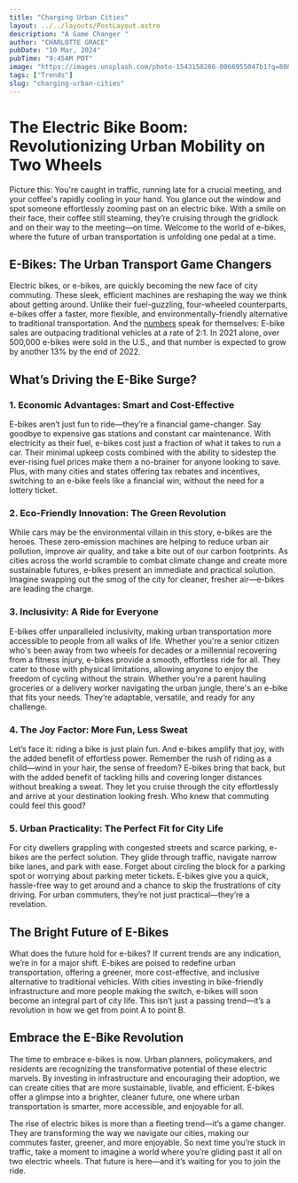 ```yaml
---
title: "Charging Urban Cities"
layout: ../../layouts/PostLayout.astro
description: "A Game Changer "
author: "CHARLOTTE GRACE"
pubDate: "10 Mar, 2024"
pubTime: "9:45AM PDT"
image: "https://images.unsplash.com/photo-1543158266-0066955047b1?q=80&w=2340&auto=format&fit=crop&ixlib=rb-4.0.3&ixid=M3wxMjA3fDB8MHxwaG90by1wYWdlfHx8fGVufDB8fHx8fA%3D%3D"
tags: ["Trends"]
slug: "charging-urban-cities"
---
```


# The Electric Bike Boom: Revolutionizing Urban Mobility on Two Wheels

Picture this: You're caught in traffic, running late for a crucial meeting, and your coffee's rapidly cooling in your hand. You glance out the window and spot someone effortlessly zooming past on an electric bike. With a smile on their face, their coffee still steaming, they’re cruising through the gridlock and on their way to the meeting—on time. Welcome to the world of e-bikes, where the future of urban transportation is unfolding one pedal at a time.

## E-Bikes: The Urban Transport Game Changers

Electric bikes, or e-bikes, are quickly becoming the new face of city commuting. These sleek, efficient machines are reshaping the way we think about getting around. Unlike their fuel-guzzling, four-wheeled counterparts, e-bikes offer a faster, more flexible, and environmentally-friendly alternative to traditional transportation. And the [numbers](https://www.ebicycles.com/ebike-facts-statistics/) speak for themselves: E-bike sales are outpacing traditional vehicles at a rate of 2:1. In 2021 alone, over 500,000 e-bikes were sold in the U.S., and that number is expected to grow by another 13% by the end of 2022.

## What’s Driving the E-Bike Surge?

### 1. Economic Advantages: Smart and Cost-Effective

E-bikes aren’t just fun to ride—they’re a financial game-changer. Say goodbye to expensive gas stations and constant car maintenance. With electricity as their fuel, e-bikes cost just a fraction of what it takes to run a car. Their minimal upkeep costs combined with the ability to sidestep the ever-rising fuel prices make them a no-brainer for anyone looking to save. Plus, with many cities and states offering tax rebates and incentives, switching to an e-bike feels like a financial win, without the need for a lottery ticket.

### 2. Eco-Friendly Innovation: The Green Revolution

While cars may be the environmental villain in this story, e-bikes are the heroes. These zero-emission machines are helping to reduce urban air pollution, improve air quality, and take a bite out of our carbon footprints. As cities across the world scramble to combat climate change and create more sustainable futures, e-bikes present an immediate and practical solution. Imagine swapping out the smog of the city for cleaner, fresher air—e-bikes are leading the charge.

### 3. Inclusivity: A Ride for Everyone

E-bikes offer unparalleled inclusivity, making urban transportation more accessible to people from all walks of life. Whether you're a senior citizen who's been away from two wheels for decades or a millennial recovering from a fitness injury, e-bikes provide a smooth, effortless ride for all. They cater to those with physical limitations, allowing anyone to enjoy the freedom of cycling without the strain. Whether you're a parent hauling groceries or a delivery worker navigating the urban jungle, there's an e-bike that fits your needs. They’re adaptable, versatile, and ready for any challenge.

### 4. The Joy Factor: More Fun, Less Sweat

Let’s face it: riding a bike is just plain fun. And e-bikes amplify that joy, with the added benefit of effortless power. Remember the rush of riding as a child—wind in your hair, the sense of freedom? E-bikes bring that back, but with the added benefit of tackling hills and covering longer distances without breaking a sweat. They let you cruise through the city effortlessly and arrive at your destination looking fresh. Who knew that commuting could feel this good?

### 5. Urban Practicality: The Perfect Fit for City Life

For city dwellers grappling with congested streets and scarce parking, e-bikes are the perfect solution. They glide through traffic, navigate narrow bike lanes, and park with ease. Forget about circling the block for a parking spot or worrying about parking meter tickets. E-bikes give you a quick, hassle-free way to get around and a chance to skip the frustrations of city driving. For urban commuters, they’re not just practical—they’re a revelation.

## The Bright Future of E-Bikes

What does the future hold for e-bikes? If current trends are any indication, we’re in for a major shift. E-bikes are poised to redefine urban transportation, offering a greener, more cost-effective, and inclusive alternative to traditional vehicles. With cities investing in bike-friendly infrastructure and more people making the switch, e-bikes will soon become an integral part of city life. This isn’t just a passing trend—it’s a revolution in how we get from point A to point B.

## Embrace the E-Bike Revolution

The time to embrace e-bikes is now. Urban planners, policymakers, and residents are recognizing the transformative potential of these electric marvels. By investing in infrastructure and encouraging their adoption, we can create cities that are more sustainable, livable, and efficient. E-bikes offer a glimpse into a brighter, cleaner future, one where urban transportation is smarter, more accessible, and enjoyable for all.

The rise of electric bikes is more than a fleeting trend—it’s a game changer. They are transforming the way we navigate our cities, making our commutes faster, greener, and more enjoyable. So next time you’re stuck in traffic, take a moment to imagine a world where you’re gliding past it all on two electric wheels. That future is here—and it’s waiting for you to join the ride.
